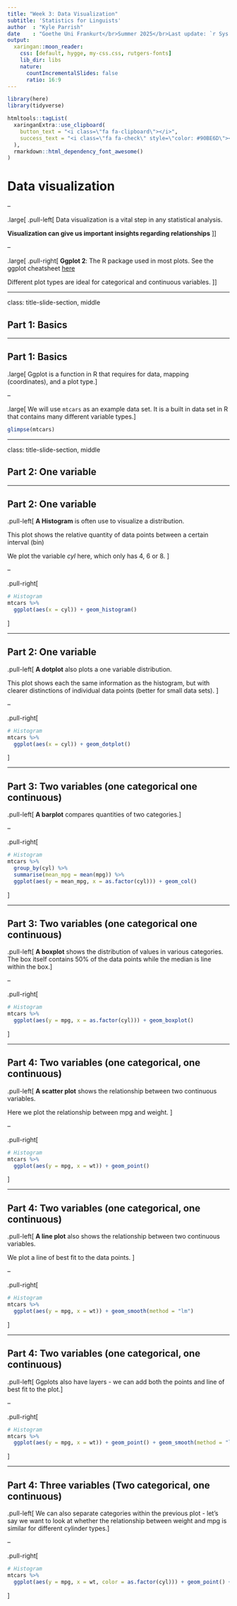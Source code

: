```yaml
---
title: "Week 3: Data Visualization"
subtitle: 'Statistics for Linguists'
author  : "Kyle Parrish"
date    : "Goethe Uni Frankurt</br>Summer 2025</br>Last update: `r Sys.Date()`"
output:
  xaringan::moon_reader:
    css: [default, hygge, my-css.css, rutgers-fonts]
    lib_dir: libs
    nature:
      countIncrementalSlides: false
      ratio: 16:9
---
```


```r
library(here)
library(tidyverse)
```


```r
htmltools::tagList(
  xaringanExtra::use_clipboard(
    button_text = "<i class=\"fa fa-clipboard\"></i>",
    success_text = "<i class=\"fa fa-check\" style=\"color: #90BE6D\"></i>",
  ),
  rmarkdown::html_dependency_font_awesome()
)
```

# Data visualization

--

.large[
.pull-left[
Data visualization is a vital step in any statistical analysis.

**Visualization can give us important insights regarding relationships**
]]

--

.large[
.pull-right[
**Ggplot 2**: The R package used in most plots. See the ggplot cheatsheet [here](https://rstudio.github.io/cheatsheets/data-visualization.pdf) 

Different plot types are ideal for categorical and continuous variables.
]]

---

class: title-slide-section, middle

## Part 1: Basics 

---

## Part 1: Basics 


.large[
Ggplot is a function in R that requires for data, mapping (coordinates), and a plot type.
]

--

.large[
We will use `mtcars` as an example data set. It is a built in data set in R that contains many different variable types.
]


```r
glimpse(mtcars)
```

---

class: title-slide-section, middle

## Part 2: One variable  

---

## Part 2: One variable  

.pull-left[
**A Histogram** is often use to visualize a distribution. 

This plot shows the relative quantity of data points between a certain interval (bin) 

We plot the variable *cyl* here, which only has 4, 6 or 8.
]


--

.pull-right[
```r
# Histogram
mtcars %>% 
  ggplot(aes(x = cyl)) + geom_histogram()
```
]

---


## Part 2: One variable  

.pull-left[
**A dotplot** also plots a one variable distribution.

This plot shows each the same information as the histogram, but with clearer distinctions of individual data points (better for small data sets).
]

--

.pull-right[
```r
# Histogram
mtcars %>% 
  ggplot(aes(x = cyl)) + geom_dotplot()
```
]


---

## Part 3: Two variables (one categorical one continuous)

.pull-left[
**A barplot** compares quantities of two categories.
]

--

.pull-right[
```r
# Histogram
mtcars %>% 
  group_by(cyl) %>% 
  summarise(mean_mpg = mean(mpg)) %>% 
  ggplot(aes(y = mean_mpg, x = as.factor(cyl))) + geom_col()
```
]

---

## Part 3: Two variables (one categorical one continuous)

.pull-left[
**A boxplot** shows the distribution of values in various categories. The box itself contains 50% of the data points while the median is line within the box.
]

--

.pull-right[
```r
# Histogram
mtcars %>% 
  ggplot(aes(y = mpg, x = as.factor(cyl))) + geom_boxplot()
```
]

---

## Part 4: Two variables (one categorical, one continuous)

.pull-left[
**A scatter plot** shows the relationship between two continuous variables.

Here we plot the relationship between mpg and weight.
]

--

.pull-right[
```r
# Histogram
mtcars %>% 
  ggplot(aes(y = mpg, x = wt)) + geom_point()
```
]

---

## Part 4: Two variables (one categorical, one continuous)

.pull-left[
**A line plot** also shows the relationship between two continuous variables.

We plot a line of best fit to the data points.
]

--

.pull-right[
```r
# Histogram
mtcars %>% 
  ggplot(aes(y = mpg, x = wt)) + geom_smooth(method = "lm")
```
]

---


## Part 4: Two variables (one categorical, one continuous)

.pull-left[
Ggplots also have layers - we can add both the points and line of best fit to the plot.
]

--

.pull-right[
```r
# Histogram
mtcars %>% 
  ggplot(aes(y = mpg, x = wt)) + geom_point() + geom_smooth(method = "lm")
```
]

---

## Part 4: Three variables (Two categorical, one continuous)

.pull-left[
We can also separate categories within the previous plot - let's say we want to look at whether the relationship between weight and mpg is similar for different cylinder types.
]

--

.pull-right[
```r
# Histogram
mtcars %>% 
  ggplot(aes(y = mpg, x = wt, color = as.factor(cyl))) + geom_point() + geom_smooth(method = "lm")
```
]